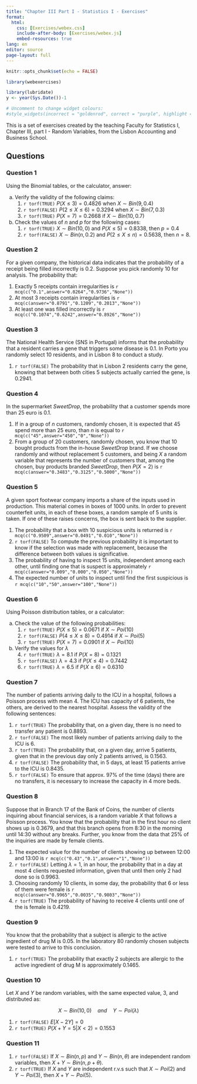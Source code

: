 ```yaml
---
title: "Chapter III Part I - Statistics I - Exercises"
format: 
  html:
    css: [Exercises/webex.css]
    include-after-body: [Exercises/webex.js]
    embed-resources: true
lang: en
editor: source
page-layout: full
---
```


```r
knitr::opts_chunk$set(echo = FALSE)

library(webexercises)
```

```r
library(lubridate)
y <- year(Sys.Date())-1
```

```r
# Uncomment to change widget colours:
#style_widgets(incorrect = "goldenrod", correct = "purple", highlight = "firebrick")
```

<!-- Style Block for nice tables -->

<style>
  table {
    width: 100%;
    border-collapse: collapse;
    text-align: center;
    font-family: Arial, sans-serif;
  }

  thead tr:first-child th {
    background-color: #f2f2f2;
    border-bottom: 2px solid #999;
  }

  thead tr:nth-child(2) th {
    background-color: #e0e0e0;
    border-bottom: 2px solid #999;
  }

  tbody td {
    padding: 8px;
    border-bottom: 1px solid #ccc;
  }

  tbody tr:nth-child(even) td {
    background-color: #f9f9f9;
  }

  th, td {
    vertical-align: middle;
  }
</style>

<!-- Style Block for nice tables -->


This is a set of exercises created by the teaching Faculty for Statistics I, Chapter III, part I - Random Variables, from the Lisbon Accounting and Business School.


## Questions

### Question 1

::: {.webex-check .webex-box}

Using the Binomial tables, or the calculator, answer:

a) Verify the validity of the following claims:
    1. `r torf(TRUE)` $P(X\leq 3)=0.4826$ when $X\sim Bin(9,0.4)$
    2. `r torf(FALSE)` $P(2\leq X\leq 6)=0.3294$ when $X\sim Bin(7,0.3)$
    3. `r torf(TRUE)` $P(X=7)=0.2668$ if $X\sim Bin(10,0.7)$

b) Check the values of $n$ and $p$ for the following cases:
    1. `r torf(TRUE)` $X\sim Bin(10,0)$ and $P(X\leq 5)=0.8338$, then $p=0.4$
    2. `r torf(FALSE)` $X\sim Bin(n,0.2)$ and $P(2\leq X\leq n)=0.5638$, then $n=8$.

:::

### Question 2

::: {.webex-check .webex-box}

For a given company, the historical data indicates that the probability of a receipt being filled incorrectly is 0.2. Suppose you pick randomly 10 for analysis. The probability that:

1. Exactly 5 receipts contain irregularities is `r mcq(c("0.1",answer="0.0264","0.9736","None"))`
2. At most 3 receipts contain irregularities is `r mcq(c(answer="0.8791","0.1209","0.2013","None"))`
3. At least one was filled incorrectly is `r mcq(c("0.1074","0.6242",answer="0.8926","None"))`

:::

### Question 3

::: {.webex-check .webex-box}

The National Health Service (SNS in Portugal) informs that the probability that a resident carries a gene that triggers some disease is 0.1. In Porto you randomly select 10 residents, and in Lisbon 8 to conduct a study.

1. `r torf(FALSE)` The probability that in Lisbon 2 residents carry the gene, knowing that between both cities 5 subjects actually carried the gene, is 0.2941.

:::

### Question 4

::: {.webex-check .webex-box}

In the supermarket *SweetDrop*, the probability that a customer spends more than 25 euro is 0.1.

1. If in a group of $n$ customers, randomly chosen, it is expected that 45 spend more than 25 euro, than $n$ is equal to `r mcq(c("45",answer="450","0","None"))`
2. From a group of 20 customers, randomly chosen, you know that 10 bought products from the in-house *SweetDrop* brand. If we choose randomly and without replacement 5 customers, and being $X$ a random variable that represents the number of customers that, among the chosen, buy products branded *SweetDrop*, then $P(X=2)$ is `r mcq(c(answer="0.3483","0.3125","0.5000","None"))`

:::

### Question 5

::: {.webex-check .webex-box}

A given sport footwear company imports a share of the inputs used in production. This material comes in boxes of 1000 units. In order to prevent counterfeit units, in each of these boxes, a random sample of 5 units is taken. If one of these raises concerns, the box is sent back to the supplier.

1. The probability that a box with 10 suspicious units is returned is `r mcq(c("0.9509",answer="0.0491","0.010","None"))`
2. `r torf(FALSE)` To compute the previous probability it is important to know if the selection was made with replacement, because the difference between both values is significative.
3. The probability of having to inspect 15 units, independent among each other, until finding one that is suspect is approximately `r mcq(c(answer="0.009","0.000","0.050","None"))`
4. The expected number of units to inspect until find the first suspicious is `r mcq(c("10","50",answer="100","None"))`

:::

### Question 6

::: {.webex-check .webex-box}

Using Poisson distribution tables, or a calculator:

a) Check the value of the following probabilities:
    1. `r torf(TRUE)` $P(X\leq 5)=0.0671$ if $X\sim Poi(10)$
    2. `r torf(FALSE)` $P(4\leq X\leq 8)=0.4914$ if $X\sim Poi(5)$
    3. `r torf(TRUE)` $P(X=7)=0.0901$ if $X\sim Poi(10)$

b) Verify the values for $\lambda$
    4. `r torf(TRUE)` $\lambda=8.1$ if $P(X=8)=0.1321$
    5. `r torf(FALSE)` $\lambda=4.3$ if $P(X\leq 4)=0.7442$
    6. `r torf(TRUE)` $\lambda=6.5$ if $P(X\geq 6)=0.6310$

:::

### Question 7

::: {.webex-check .webex-box}

The number of patients arriving daily to the ICU in a hospital, follows a Poisson process with mean 4. The ICU has capacity of 6 patients, the others, are derived to the nearest hospital. Assess the validity of the following sentences:

1. `r torf(TRUE)` The probability that, on a given day, there is no need to transfer any patient is 0.8893. 
2. `r torf(FALSE)` The most likely number of patients arriving daily to the ICU is 6.
3. `r torf(TRUE)` The probability that, on a given day, arrive 5 patients, given that in the previous day only 2 patients arrived, is 0.1563.
4. `r torf(FALSE)` The probability that, in 5 days, at least 15 patients arrive to the ICU is 0.8435.
5. `r torf(FALSE)` To ensure that approx. 97% of the time (days) there are no transfers, it is necessary to increase the capacity in 4 more beds.

:::

### Question 8

::: {.webex-check .webex-box}

Suppose that in Branch 17 of the Bank of Coins, the number of clients inquiring about financial services, is a random variable $X$ that follows a Poisson process. You know that the probability that in the first hour no client shows up is 0.3679, and that this branch opens from 8:30 in the morning until 14:30 without any breaks. Further, you know from the data that 25% of the inquiries are made by female clients.

1. The expected value for the number of clients showing up between 12:00 and 13:00 is `r mcq(c("0.43","0.1",answer="1","None"))`
2. `r torf(FALSE)` Letting $\lambda=1$, in an hour, the probability that in a day at most 4 clients requested information, given that until then only 2 had done so is 0.9963.
3. Choosing randomly 10 clients, in some day, the probability that 6 or less of them were female is `r mcq(c(answer="0.9965","0.0035","0.9803","None"))`
4. `r torf(TRUE)` The probability of having to receive 4 clients until one of the is female is 0.4219.

:::

### Question 9

::: {.webex-check .webex-box}

You know that the probability that a subject is allergic to the active ingredient of drug M is 0.05. In the laboratory 80 randomly chosen subjects were tested to arrive to this conclusion.

1. `r torf(TRUE)` The probability that exactly 2 subjects are allergic to the active ingredient of drug M is approximately 0.1465.

:::

### Question 10

::: {.webex-check .webex-box}

Let $X$ and $Y$ be random variables, with the same expected value, 3, and distributed as:

$$X\sim Bin(10,0)\quad and \quad Y\sim Poi(\lambda)$$

1. `r torf(FALSE)` $E[X-2Y]=0$
2. `r torf(TRUE)` $P(X+Y=5 | X<2)=0.1553$

:::

### Question 11

::: {.webex-check .webex-box}

1. `r torf(FALSE)` If $X\sim Bin(n,p)$ and $Y\sim Bin(n,\theta)$ are independent random variables, then $X+Y\sim Bin(n,p+\theta)$.
2. `r torf(TRUE)` If $X$ and $Y$ are independent r.v.s such that $X\sim Poi(2)$ and $Y\sim Poi(3)$, then $X+Y\sim Poi(5)$.

:::










